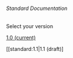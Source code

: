 ====== Standard Documentation ======

Select your version

[[standard:1.0:start|1.0 (current)]]

[[standard:1.1|1.1 (draft)]